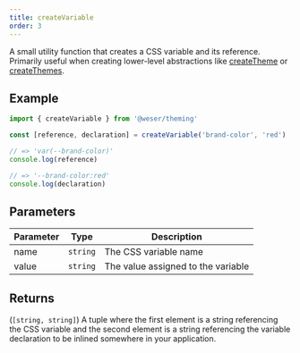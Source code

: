 ```yaml
---
title: createVariable
order: 3
---
```


A small utility function that creates a CSS variable and its reference.<br />
Primarily useful when creating lower-level abstractions like [createTheme](/theming/api/createTheme) or [createThemes](/theming/api/createThemes).

## Example

```ts
import { createVariable } from '@weser/theming'

const [reference, declaration] = createVariable('brand-color', 'red')

// => 'var(--brand-color)'
console.log(reference)

// => '--brand-color:red'
console.log(declaration)
```

## Parameters

| Parameter | Type     | Description                        |
| --------- | -------- | ---------------------------------- |
| name      | `string` | The CSS variable name              |
| value     | `string` | The value assigned to the variable |

## Returns

(`[string, string]`) A tuple where the first element is a string referencing the CSS variable and the second element is a string referencing the variable declaration to be inlined somewhere in your application.
